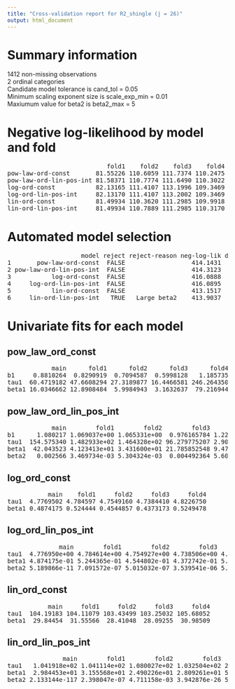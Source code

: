```yaml
---
title: "Cross-validation report for R2_shingle (j = 26)"
output: html_document
---
```

# Summary information
1412 non-missing observations  
2 ordinal categories  
Candidate model tolerance is cand_tol = 0.05  
Minimum scaling exponent size is scale_exp_min = 0.01  
Maxiumum value for beta2 is beta2_max = 5  

# Negative log-likelihood by model and fold
<pre>
                           fold1    fold2    fold3    fold4  
pow-law-ord-const       81.55226 110.6059 111.7374 110.2475  
pow-law-ord-lin-pos-int 81.58371 110.7774 111.6490 110.3022  
log-ord-const           82.13165 111.4107 113.1996 109.3469  
log-ord-lin-pos-int     82.13170 111.4107 113.2002 109.3469  
lin-ord-const           81.49934 110.3620 111.2985 109.9918  
lin-ord-lin-pos-int     81.49934 110.7889 111.2985 110.3170  
</pre>
# Automated model selection
<pre>
                    model reject reject-reason neg-log-lik delta-neg-log-lik model-rank  
1       pow-law-ord-const  FALSE                  414.1431         0.9913796          2  
2 pow-law-ord-lin-pos-int  FALSE                  414.3123         1.1606385          3  
3           log-ord-const  FALSE                  416.0888         2.9371453          4  
4     log-ord-lin-pos-int  FALSE                  416.0895         2.9378502          5  
5           lin-ord-const  FALSE                  413.1517         0.0000000          1  
6     lin-ord-lin-pos-int   TRUE   Large beta2    413.9037         0.7520135         NA  
</pre>
# Univariate fits for each model
## pow_law_ord_const  
<pre>
            main      fold1      fold2      fold3      fold4  
b1     0.8810264  0.8290919  0.7094587  0.5998128   1.185735  
tau1  60.4719182 47.6608294 27.3189877 16.4466581 246.264350  
beta1 16.0346662 12.8908484  5.9984943  3.1632637  79.216944  
</pre>
## pow_law_ord_lin_pos_int  
<pre>
            main        fold1        fold2        fold3        fold4  
b1      1.080217 1.069037e+00 1.065331e+00  0.976165784 1.221755e+00  
tau1  154.575340 1.482933e+02 1.464328e+02 96.279775207 2.900916e+02  
beta1  42.043523 4.123413e+01 3.431600e+01 21.785852548 9.479049e+01  
beta2   0.002566 3.469734e-03 5.304324e-03  0.004492364 5.600510e-08  
</pre>
## log_ord_const  
<pre>
           main    fold1     fold2     fold3     fold4  
tau1  4.7769502 4.784597 4.7549160 4.7384410 4.8226750  
beta1 0.4874175 0.524444 0.4544857 0.4373173 0.5249478  
</pre>
## log_ord_lin_pos_int  
<pre>
              main        fold1        fold2        fold3        fold4  
tau1  4.776950e+00 4.784614e+00 4.754927e+00 4.738506e+00 4.822690e+00  
beta1 4.874175e-01 5.244365e-01 4.544802e-01 4.372742e-01 5.249429e-01  
beta2 5.189866e-11 7.091572e-07 5.015032e-07 3.539541e-06 5.337088e-07  
</pre>
## lin_ord_const  
<pre>
           main     fold1     fold2     fold3     fold4  
tau1  104.19183 104.11079 103.43499 103.25032 105.68052  
beta1  29.84454  31.55566  28.41048  28.09255  30.98509  
</pre>
## lin_ord_lin_pos_int  
<pre>
               main        fold1        fold2        fold3        fold4  
tau1   1.041918e+02 1.041114e+02 1.080027e+02 1.032504e+02 2.908985e+02  
beta1  2.984453e+01 3.155568e+01 2.490226e+01 2.809261e+01 5.899399e-09  
beta2 2.133144e-117 2.398047e-07 4.711158e-03 3.942876e-26 5.061210e+08  
</pre>
